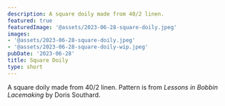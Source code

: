```yaml
---
description: A square doily made from 40/2 linen.
featured: true
featuredImage: '@assets/2023-06-28-square-doily.jpeg'
images:
- '@assets/2023-06-28-square-doily.jpeg'
- '@assets/2023-06-28-square-doily-wip.jpeg'
pubDate: '2023-06-28'
title: Square Doily
type: short
---
```

A square doily made from 40/2 linen. Pattern is from *Lessons in Bobbin 
Lacemaking* by Doris Southard.